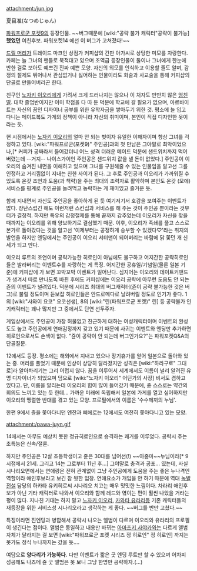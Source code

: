 attachment:/jun.jpg

夏目准(なつめじゅん)

[[파워프로군 포켓9]]의 등장인물. ~~버그때문에 [wiki:"공략 불가 캐릭터"공략이 불가능] '''했었던''' 여친후보. 파워포켓14 에선 이 버그가 고쳐졌다!~~

[[드릴 머리]]가 트레이드 마크인 상점가 커피샵의 간판 아가씨로 상당한 미모를 자랑한다. 카페는 늘 그녀의 팬들로 북적대고 있으며 조역급 등장인물이 둘이나 그녀에게 한눈에 반한 걸로 보아도 예쁘긴 진짜 예쁜 모양. 자신의 외모를 인식하고 이용할 줄도 알며, 감정의 절제도 뛰어나서 관심없거나 싫어하는 인물이라도 화술과 사교술을 통해 커피샵의 단골로 만들어버리곤 한다.

친구인 [[노자키 이오리]]에게 가려서 크게 드러나지는 않으나 이 처자도 만만치 않은 [[엄친딸]]. 대학 졸업반이지만 이미 학점을 다 따 둔 덕분에 학교에 갈 필요가 없으며, 아르바이트는 자신의 꿈인 디자이너 공부를 위한 유학자금을 쌓아두기 위한 것. 평소에 늘 입고 다니는 메이드복도 가게의 정책이 아니라 자신의 취미이며, 본인이 직접 디자인한 옷이라는 듯.

현 시점에서는 [[노자키 이오리]]의 얼마 안 되는 벗이자 유일한 이해자이며 항상 그녀를 걱정하고 있다. [wiki:"파워프로군(포켓9)" 주인공]과의 첫 만남은 그야말로 최악이었으나,[* 커피가 공짜라서 들어갔더니 어느 성격 더러운 메이드 덕분에 샌드위치까지 먹어버렸는데 --거지-- 나이스가이인 주인공은 샌드위치 값을 낼 돈이 없었다.] 주인공이 이오리의 숨겨진 내면을 이해하고 있으며 그녀를 구원해줄 수 있는 인물임을 알고선 그를 인정하고 거리낌없이 지내는 친한 사이가 된다. 그 후로 주인공과 이오리가 가까워질 수 있도록 온갖 조언과 도움(과 책략)을 주는 최대의 조력자로 활약하며 본인도 온갖 (모에)서비스를 핑계로 주인공을 놀려먹고 농락하는 게 재미있고 즐거운 듯. 


함께 지내면서 자신도 주인공을 좋아하게 된 듯 여기저기서 호감을 보여주는 이벤트가 많다. 장난스럽긴 해도 이런저런 스킨십과 서비스를 해 주는 것이 주인공 뿐이라는 것부터가 결정적. 하지만 특유의 감정절제를 통해 끝까지 감추었는데 이오리가 자신을 찾을 때까지는 이오리를 위해 양보하기로 결심했기 때문. 이후, 이오리가 족쇄를 풀고 스스로 본가로 돌아갔다는 것을 알고선 '이제부터는 공정하게 승부할 수 있겠다♡'라는 취지의 발언을 하지만 엔딩에서는 주인공이 이오리 셔터맨이 되어버리는 바람에 닭 쫓던 개 신세가 되고 만다.



이오리 루트의 조연이며 공략가능한 히로인이 아님에도 불구하고 어지간한 공략히로인들은 발라버리는 이벤트수를 자랑하는 게 특징. 어지간한 공휴일/기념일(물론 일본 기준)에 커피샵에 가 보면 꼬박꼬박 이벤트가 일어난다. 심지어는 이오리와 데이트커맨드가 생겨서 따로 만나도록 바뀐 후에도 커피샵에는 이오리 공략에 아무런 도움도 안 되는 쥰의 이벤트가 널려있다. 덕분에 시리즈 최대의 버그캐릭터(쥰이 공략 불가능한 것은 버그)로 불릴 정도이며 듣보잡 히로인들은 안드로메다로 날려버릴 정도로 인기가 좋다. 1의 [wiki:"사와이 요코" 요코선생], 8의 [wiki:"린(파워프로군 포켓)" 린] 등 공략불가 인기캐릭터는 꽤나 많지만 그 중에서도 단연 선두주자.

게임상에서도 주인공이 가장 허물없고 친근하게 대하는 여성캐릭터이며 이벤트의 완성도도 높고 주인공에게 연애감정까지 갖고 있기 때문에 사귀는 이벤트와 엔딩만 추가하면 히로인으로서도 손색이 없다. "쥰이 공략이 안 되는데 버그인가요?"는 파워포켓Q&A의 단골질문.


12에서도 등장. 평소에는 해외에서 지내고 있으나 장기휴가를 얻어 일본으로 돌아와 있는 중. 머리를 풀었기 때문에 인상이 상당히 달라졌지만 성격은 [wiki:"하라구로" 그대로]라 알아차리기는 그리 어렵지 않다. 꿈을 이루어서 세계에서도 이름이 널리 알려진 유명 디자이너가 되었으며 덤으로 [wiki:"노자키 이오리" 어딘가의 사장] 비서도 겸하고 있다고. 단, 이름을 알리는데 이오리의 힘이 많이 들어갔기 때문에, 쥰 스스로는 약간의 회의도 느끼고 있는 듯 한데... 가까운 미래에 독립해서 일본에 가게를 열고 싶어하지만 이오리의 맹렬한 반대를 겪고 있는 모양. 프로필에서의 이름은 '수수께끼의 누님'.

한편 9에서 쥰을 쫓아다니던 엔잔과 삐에로는 12에서도 여전히 쫓아다니고 있는 모양.


attachment:/pawa-juyn.gif

14에서는 아무도 예상치 못한 정규히로인으로 승격하는 쾌거를 이루었다. 공략시 주는 초특능은 신속/절륜.

하지만 주인공은 12살 초등학생이고 쥰은 30대를 넘어선(!) ~~아줌마~~누님이라[* 9시점에서 21세. 그리고 14는 그로부터 11년 후...] 그야말로 충격과 공포... 였는데, 사실 시나리오면에서는 연애랑은 전혀 관계없이 그냥 주인공에게 도움을 주는 좋은 누나격인 역할이라 애인후보라고 보긴 참 뭣한 입장. 연애요소가 개입을 안 하기 때문에 역대 [[녹발전설]] 담당의 하카타 유키히로씨 시나리오 치고는 매우 밋밋한 느낌이다. 차라리 애인후보가 아닌 기타 캐릭터로 나와서 이오리와 함께 레드와 엮이는 편이 훨씬 나았을 거라는 평이 많다. 지나친 기대는 하지 말고 [[노자키 이오리]], [[카와타 유라리]]등 기존 캐릭터들의 재등장을 위한 서비스성 시나리오라고 생각하는 게 좋다. ~~버그를 반만 고쳤다.~~

특징이라면 진엔딩과 병합해서 공략시 나오는 앨범이 다르며 이오리와 유라리의 프로필이 생긴다는 점이다. 앨범은 동일하고 내용만 바뀌는 [[아마츠키 사야카]]와는 다르게 앨범 자체가 달라지는 걸 보면 [wiki:"파워프로군 포켓 시리즈 정 히로인" 정 히로인] 까지는 못가도 정식 누나까지는 갔을 듯....

여담으로 '''양다리가 가능하다.''' 다만 이벤트가 짧은 굿 엔딩 루트만 할 수 있으며 어차피 성공해도 나츠메 쥰 굿 앨범은 못 보니 그냥 한명만 공략하자.(...)
